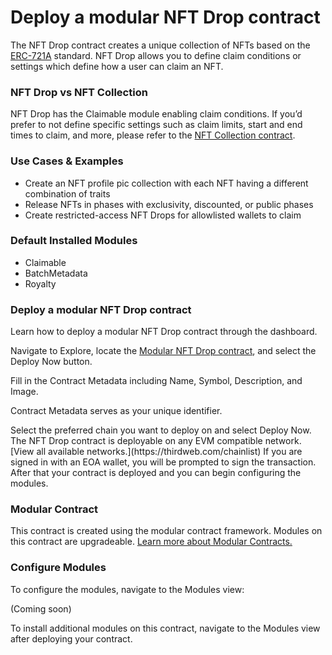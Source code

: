 

# Deploy a modular NFT Drop contract

The NFT Drop contract creates a unique collection of NFTs based on the [ERC-721A](https://www.erc721a.org/) standard. NFT Drop allows you to define claim conditions or settings which define how a user can claim an NFT.

<ContractDeployCard contractName="Modular NFT Drop" href="https://thirdweb.com/thirdweb.eth/ERC721CoreInitializable?module=eyJwdWJsaXNoZXIiOiJkZXBsb3llci50aGlyZHdlYi5ldGgiLCJtb2R1bGVJZCI6IkNsYWltYWJsZUVSQzcyMSJ9&module=eyJwdWJsaXNoZXIiOiJkZXBsb3llci50aGlyZHdlYi5ldGgiLCJtb2R1bGVJZCI6IkJhdGNoTWV0YWRhdGFFUkM3MjEifQ%3D%3D&module=eyJwdWJsaXNoZXIiOiJkZXBsb3llci50aGlyZHdlYi5ldGgiLCJtb2R1bGVJZCI6IlJveWFsdHlFUkM3MjEifQ%3D%3D&displayName=Modular+NFT+Drop" />

### NFT Drop vs NFT Collection

NFT Drop has the Claimable module enabling claim conditions. If you’d prefer to not define specific settings such as claim limits, start and end times to claim, and more, please refer to the [NFT Collection contract](https://thirdweb.com/thirdweb.eth/ERC721CoreInitializable?module=eyJwdWJsaXNoZXIiOiJkZXBsb3llci50aGlyZHdlYi5ldGgiLCJtb2R1bGVJZCI6Ik1pbnRhYmxlRVJDNzIxIn0%3D&module=eyJwdWJsaXNoZXIiOiJkZXBsb3llci50aGlyZHdlYi5ldGgiLCJtb2R1bGVJZCI6IkJhdGNoTWV0YWRhdGFFUkM3MjEifQ%3D%3D&module=eyJwdWJsaXNoZXIiOiJkZXBsb3llci50aGlyZHdlYi5ldGgiLCJtb2R1bGVJZCI6IlRyYW5zZmVyYWJsZUVSQzcyMSJ9&displayName=Modular+NFT+Collection). 

### Use Cases & Examples

- Create an NFT profile pic collection with each NFT having a different combination of traits
- Release NFTs in phases with exclusivity, discounted, or public phases
- Create restricted-access NFT Drops for allowlisted wallets to claim

### Default Installed Modules

- Claimable
- BatchMetadata
- Royalty

### Deploy a modular NFT Drop contract

Learn how to deploy a modular NFT Drop contract through the dashboard. 

<Steps>


<Step title="Locate Contract">

Navigate to Explore, locate the [Modular NFT Drop contract](https://thirdweb.com/thirdweb.eth/ERC721CoreInitializable?module=eyJwdWJsaXNoZXIiOiJkZXBsb3llci50aGlyZHdlYi5ldGgiLCJtb2R1bGVJZCI6IkNsYWltYWJsZUVSQzcyMSJ9&module=eyJwdWJsaXNoZXIiOiJkZXBsb3llci50aGlyZHdlYi5ldGgiLCJtb2R1bGVJZCI6IkJhdGNoTWV0YWRhdGFFUkM3MjEifQ%3D%3D&module=eyJwdWJsaXNoZXIiOiJkZXBsb3llci50aGlyZHdlYi5ldGgiLCJtb2R1bGVJZCI6IlJveWFsdHlFUkM3MjEifQ%3D%3D&displayName=Modular+NFT+Drop), and select the Deploy Now button.

<DocImage src={nftDropStep1} alt="Screenshot NFT Drop contract" />

</Step>

<Step title="Configure Contract Metadata">
Fill in the Contract Metadata including Name, Symbol, Description, and Image. 

Contract Metadata serves as your unique identifier.

<DocImage src={nftDropStep2} alt="Screenshot of NFT Drop configure metadata" />


</Step>

<Step title="Select Chain">
Select the preferred chain you want to deploy on and select Deploy Now.

<DocImage src={nftDropStep3} alt="Screenshot of NFT Drop select chain screen" />

<Callout variant="info" title="Any EVM Compatible">
	The NFT Drop contract is deployable on any EVM compatible network. [View all available networks.](https://thirdweb.com/chainlist) 
</Callout>
If you are signed in with an EOA wallet, you will be prompted to sign the transaction. After that your contract is deployed and you can begin configuring the modules. 
</Step>

</Steps>

### Modular Contract

This contract is created using the modular contract framework. Modules on this contract are upgradeable. [Learn more about Modular Contracts.](https://portal.thirdweb.com/contracts/modular-contracts/overview)

### Configure Modules

To configure the modules, navigate to the Modules view:

(Coming soon)

<Callout variant='info' title="Install Modules">
	To install additional modules on this contract, navigate to the Modules view after deploying your contract. 
</Callout>
